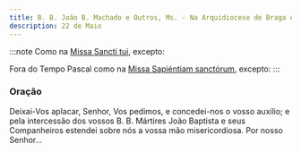 ```yaml
---
title: B. B. João B. Machado e Outros, Ms. - Na Arquidiocese de Braga e noutros lugares
description: 22 de Maio
---
```


:::note
Como na [Missa Sancti tui](/missal/comum/10martires), excepto:

Fora do Tempo Pascal como na [Missa Sapiéntiam sanctórum](/missal/comum/7muitosmartires2), excepto:
:::

### Oração

Deixai-Vos aplacar, Senhor, Vos pedimos, e concedei-nos o vosso auxílio; e
pela intercessão dos vossos B. B. Mártires João Baptista e seus
Companheiros estendei sobre nós a vossa mão misericordiosa. Por nosso
Senhor...
